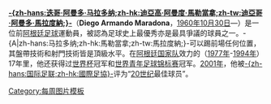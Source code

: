 '''[[马拉多纳|-{zh-hans:迭哥·阿曼多·马拉多纳;zh-hk:迪亞高·阿曼度·馬勒當拿;zh-tw:迪亞哥·阿曼多·馬拉度納;}-]]'''（'''Diego Armando Maradona'''，[[1960年]][[10月30日]]—）是一位前[[阿根廷]][[足球]]運動員，被認為足球史上最優秀亦是最具爭議的球員之一。-{A|zh-hans:马拉多纳;zh-hk:馬勒當拿;zh-tw:馬拉度納;}-可以踢前場任何位置，其盤帶技術和射門技術皆是頂級水平。在[[阿根廷國家足球隊|阿根廷国家队]]效力的（[[1977年]]-[[1994年]]）17年里，他还获得过[[世界杯足球赛|世界杯]]冠军和[[世界青年足球锦标赛]]冠军。[[2001年]]，他被[[国际足联|-{zh-hans:国际足联;zh-hk:國際足協}-]]评为“[[20世纪]]最佳球员”。
<noinclude>[[Category:每周图片模板]]</noinclude>